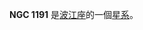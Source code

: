{{NGCInfoBox|NGCID=NGC 1191|發現者=法蘭斯·萊文沃思|發現日期=1886年-月-日|其他編號=MCG -3-8-64,HCG 22D, NPM1G -15.0164|曆元=J2000.0|赤經=3時3分30.8秒
|赤緯=-15°41'8"|星座=波江座|星體=星系|星等=14.3|表面亮度=13.1|藍等=15.3}}

'''NGC 1191''' 是[[波江座|波江座]]的一個[[星系|星系]]。

{{NGCReference|1191}}
{{Catalogs|NGC=1191}}